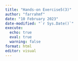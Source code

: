 ```yaml
---
title: "Hands-on Exercise5(3)"
author: "farrahmf"
date: "10 February 2023"
date-modified: "`r Sys.Date()`"
execute: 
  echo: true
  eval: true
  warning: false
format: html
editor: visual
---
```

